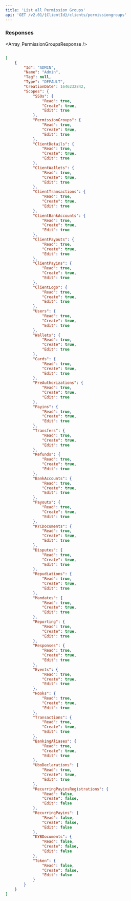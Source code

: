 ---
title: 'List all Permission Groups'  
api: 'GET /v2.01/{ClientId}/clients/permissiongroups'  
---

  

### Responses  

<AccordionGroup><Accordion title="200 ">  

<Array_PermissionGroupsResponse /></Accordion></AccordionGroup>  

<ResponseExample>  

```json 200   

[
    {
        "Id": "ADMIN",
        "Name": "Admin",
        "Tag": null,
        "Type": "DEFAULT",
        "CreationDate": 1646232842,
        "Scopes": {
            "SSOs": {
                "Read": true,
                "Create": true,
                "Edit": true
            },
            "PermissionGroups": {
                "Read": true,
                "Create": true,
                "Edit": true
            },
            "ClientDetails": {
                "Read": true,
                "Create": true,
                "Edit": true
            },
            "ClientWallets": {
                "Read": true,
                "Create": true,
                "Edit": true
            },
            "ClientTransactions": {
                "Read": true,
                "Create": true,
                "Edit": true
            },
            "ClientBankAccounts": {
                "Read": true,
                "Create": true,
                "Edit": true
            },
            "ClientPayouts": {
                "Read": true,
                "Create": true,
                "Edit": true
            },
            "ClientPayins": {
                "Read": true,
                "Create": true,
                "Edit": true
            },
            "ClientLogo": {
                "Read": true,
                "Create": true,
                "Edit": true
            },
            "Users": {
                "Read": true,
                "Create": true,
                "Edit": true
            },
            "Wallets": {
                "Read": true,
                "Create": true,
                "Edit": true
            },
            "Cards": {
                "Read": true,
                "Create": true,
                "Edit": true
            },
            "PreAuthorizations": {
                "Read": true,
                "Create": true,
                "Edit": true
            },
            "Payins": {
                "Read": true,
                "Create": true,
                "Edit": true
            },
            "Transfers": {
                "Read": true,
                "Create": true,
                "Edit": true
            },
            "Refunds": {
                "Read": true,
                "Create": true,
                "Edit": true
            },
            "BankAccounts": {
                "Read": true,
                "Create": true,
                "Edit": true
            },
            "Payouts": {
                "Read": true,
                "Create": true,
                "Edit": true
            },
            "KYCDocuments": {
                "Read": true,
                "Create": true,
                "Edit": true
            },
            "Disputes": {
                "Read": true,
                "Create": true,
                "Edit": true
            },
            "Repudiations": {
                "Read": true,
                "Create": true,
                "Edit": true
            },
            "Mandates": {
                "Read": true,
                "Create": true,
                "Edit": true
            },
            "Reporting": {
                "Read": true,
                "Create": true,
                "Edit": true
            },
            "Responses": {
                "Read": true,
                "Create": true,
                "Edit": true
            },
            "Events": {
                "Read": true,
                "Create": true,
                "Edit": true
            },
            "Hooks": {
                "Read": true,
                "Create": true,
                "Edit": true
            },
            "Transactions": {
                "Read": true,
                "Create": true,
                "Edit": true
            },
            "BankingAliases": {
                "Read": true,
                "Create": true,
                "Edit": true
            },
            "UboDeclarations": {
                "Read": true,
                "Create": true,
                "Edit": true
            },
            "RecurringPayinsRegistrations": {
                "Read": false,
                "Create": false,
                "Edit": false
            },
            "RecurringPayins": {
                "Read": false,
                "Create": false,
                "Edit": false
            },
            "KYBDocuments": {
                "Read": false,
                "Create": false,
                "Edit": false
            },
            "Token": {
                "Read": false,
                "Create": false,
                "Edit": false
            }
        }
    }
]  

 ```  

</ResponseExample>